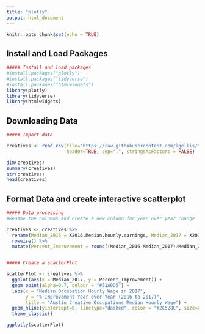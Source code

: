 ```yaml
---
title: "plotly"
output: html_document
---
```


```r
knitr::opts_chunk$set(echo = TRUE)
```

## Install and Load Packages



```r
##### Install and load packages
#install.packages("plotly")
#install.packages("tidyverse")
#install.packages("htmlwidgets")
library(plotly)
library(tidyverse)
library(htmlwidgets)

```

## Downloading Data


```r
##### Import data

creatives <- read.csv(file="https://raw.githubusercontent.com/lgellis/MiscTutorial/master/ggplotly/Median_Earnings_of_Creative_Sector_Occupations__CLL.B.1.csv",
                      header=TRUE, sep=",", stringsAsFactors = FALSE)

dim(creatives)
summary(creatives)
str(creatives)
head(creatives)
```


## Format Data and create interactive scatterplot

```r
##### Data processing
#Rename the columns and create a new column for year over year change

creatives <- creatives %>% 
  rename(Median_2016 = X2016.Median.hourly.earnings, Median_2017 = X2017.Median.hourly.earnings) %>% 
  rowwise() %>% 
  mutate(Percent_Improvement = round((Median_2016-Median_2017)/Median_2016*100,2))


##### Create a scatterPlot

scatterPlot <- creatives %>% 
  ggplot(aes(x = Median_2017, y = Percent_Improvement)) + 
  geom_point(alpha=0.7, colour = "#51A0D5") + 
  labs(x = "Median Occupation Hourly Wage in 2017", 
       y = "% Improvement Year over Year (2016 to 2017)",
       title = "Austin Creative Occupations Median Hourly Wage") +
  geom_hline(yintercept=0, linetype="dashed", color = "#2C528C", size=0.5) +
  theme_classic()

ggplotly(scatterPlot)
```














